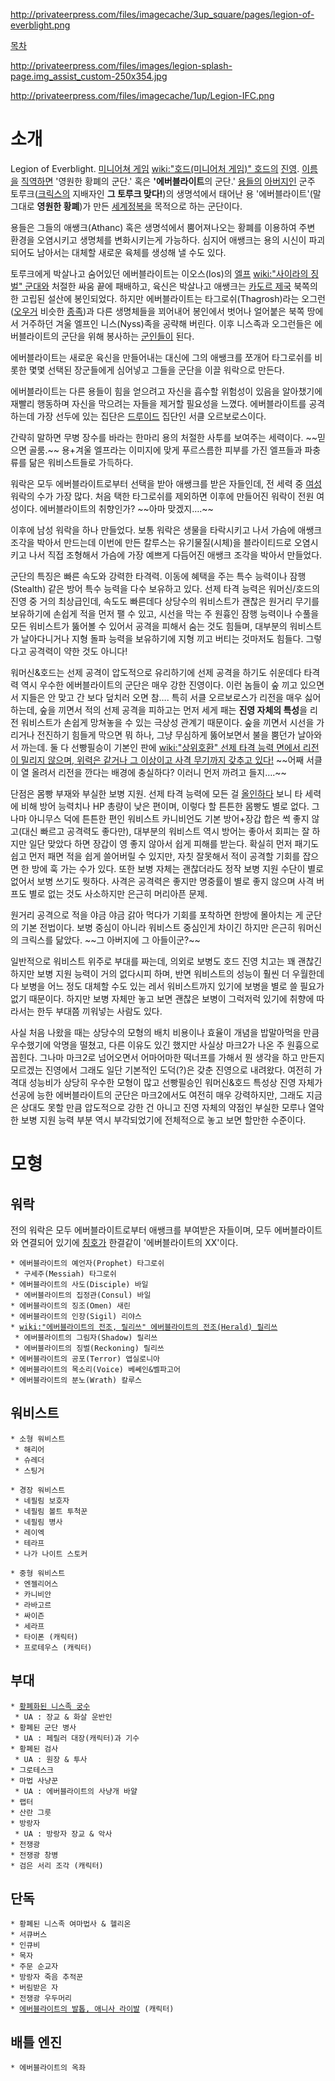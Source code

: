 http://privateerpress.com/files/imagecache/3up_square/pages/legion-of-everblight.png

[[목차]]

http://privateerpress.com/files/images/legion-splash-page.img_assist_custom-250x354.jpg

http://privateerpress.com/files/imagecache/1up/Legion-IFC.png
= 소개 =
Legion of Everblight. [[미니어쳐 게임]] [[wiki:"호드(미니어처 게임)" 호드]]의 [[진영]]. [[이름]]을 [[직역]]하면 '영원한 황폐의 군단.' 혹은 ''''에버블라이트'''의 군단.' [[용]]들의 [[아버지]]인 군주 토루크([[크릭스]]의 지배자인 '''그 토루크 맞다!''')의 생명석에서 태어난 용 '에버블라이트'(말 그대로 '''영원한 황폐''')가 만든 [[세계정복]]을 목적으로 하는 군단이다.

용들은 그들의 애쌩크(Athanc) 혹은 생명석에서 뿜어져나오는 황폐를 이용하여 주변 환경을 오염시키고 생명체를 변화시키는게 가능하다. 심지어 애쌩크는 용의 시신이 파괴되어도 남아서는 대체할 새로운 육체를 생성해 낼 수도 있다.

토루크에게 박살나고 숨어있던 에버블라이트는 이오스(Ios)의 [[엘프]] [[wiki:"사이라의 징벌" 군대]]와 처절한 싸움 끝에 패배하고, 육신은 박살나고 애쌩크는 [[카도르 제국]] 북쪽의 한 고립된 설산에 봉인되었다. 하지만 에버블라이트는 타그로쉬(Thagrosh)라는 오그런([[오우거]] 비슷한 [[종족]])과 다른 생명체들을 꾀어내어 봉인에서 벗어나 얼어붙은 북쪽 땅에서 거주하던 겨울 엘프인 니스(Nyss)족을 공략해 버린다. 이후 니스족과 오그런들은 에버블라이트의 군단을 위해 봉사하는 [[군인]]들이 된다.

에버블라이트는 새로운 육신을 만들어내는 대신에 그의 애쌩크를 쪼개어 타그로쉬를 비롯한 몇몇 선택된 장군들에게 심어넣고 그들을 군단을 이끌 워락으로 만든다. 

에버블라이트는 다른 용들이 힘을 얻으려고 자신을 흡수할 위험성이 있음을 알아챘기에 재빨리 행동하며 자신을 막으려는 자들을 제거할 필요성을 느꼈다. 에버블라이트를 공격하는데 가장 선두에 있는 집단은 [[드루이드]] 집단인 서클 오르보로스이다.

간략히 말하면 무병 장수를 바라는 한마리 용의 처절한 사투를 보여주는 세력이다. ~~믿으면 골룸.~~ 용+겨울 엘프라는 이미지에 맞게 푸르스름한 피부를 가진 엘프들과 파충류를 닮은 워비스트들로 가득하다.

워락은 모두 에버블라이트로부터 선택을 받아 애쌩크를 받은 자들인데, 전 세력 중 [[여성]] 워락의 수가 가장 많다. 처음 택한 타그로쉬를 제외하면 이후에 만들어진 워락이 전원 여성이다. 에버블라이트의 취향인가? ~~아마 맞겠지….~~

이후에 남성 워락을 하나 만들었다. 보통 워락은 생물을 타락시키고 나서 가슴에 애쌩크 조각을 박아서 만드는데 이번에 만든 칼루스는 유기물질(시체)을 블라이티드로 오염시키고 나서 직접 조형해서 가슴에 가장 예쁘게 다듬어진 애쌩크 조각을 박아서 만들었다.


군단의 특징은 빠른 속도와 강력한 타격력. 이동에 혜택을 주는 특수 능력이나 잠행(Stealth) 같은 방어 특수 능력을 다수 보유하고 있다. 선제 타격 능력은 워머신/호드의 진영 중 거의 최상급인데, 속도도 빠른데다 상당수의 워비스트가 괜찮은 원거리 무기를 보유하기에 손쉽게 적을 먼저 팰 수 있고, 시선을 막는 주 원흉인 잠행 능력이나 수풀을 모든 워비스트가 뚫어볼 수 있어서 공격을 피해서 숨는 것도 힘들며, 대부분의 워비스트가 날아다니거나 지형 돌파 능력을 보유하기에 지형 끼고 버티는 것마저도 힘들다. 그렇다고 공격력이 약한 것도 아니다!

워머신&호드는 선제 공격이 압도적으로 유리하기에 선제 공격을 하기도 쉬운데다 타격력 역시 우수한 에버블라이트의 군단은 매우 강한 진영이다. 이런 놈들이 숲 끼고 있으면서 지들은 안 맞고 간 보다 덮치러 오면 참…. 특히 서클 오르보로스가 리전을 매우 싫어하는데, 숲을 끼면서 적의 선제 공격을 피하고는 먼저 세게 패는 '''진영 자체의 특성'''을 리전 워비스트가 손쉽게 망쳐놓을 수 있는 극상성 관계기 때문이다. 숲을 끼면서 시선을 가리거나 전진하기 힘들게 막으면 뭐 하나, 그냥 무심하게 뚫어보면서 불을 뿜던가 날아와서 까는데. 둘 다 선빵필승이 기본인 판에 [[wiki:"상위호환" 선제 타격 능력 면에서 리전이 밀리지 않으며, 위력은 같거나 그 이상이고 사격 무기까지 갖추고 있다!]] ~~어째 서클이 열 올려서 리전을 깐다는 배경에 충실하다? 이러니 먼저 까려고 들지….~~

단점은 몸빵 부재와 부실한 보병 지원. 선제 타격 능력에 모든 걸 [[올인]]하다 보니 타 세력에 비해 방어 능력치나 HP 총량이 낮은 편이며, 이렇다 할 튼튼한 몸빵도 별로 없다. 그나마 아니무스 덕에 튼튼한 편인 워비스트 카니비언도 기본 방어+장갑 합은 썩 좋지 않고(대신 빠르고 공격력도 좋다만), 대부분의 워비스트 역시 방어는 좋아서 회피는 잘 하지만 일단 맞았다 하면 장갑이 영 좋지 않아서 쉽게 피해를 받는다. 확실히 먼저 패기도 쉽고 먼저 패면 적을 쉽게 쓸어버릴 수 있지만, 자칫 잘못해서 적이 공격할 기회를 잡으면 한 방에 훅 가는 수가 있다. 또한 보병 자체는 괜찮더라도 정작 보병 지원 수단이 별로 없어서 보병 쓰기도 뭣하다. 사격은 공격력은 좋지만 명중률이 별로 좋지 않으며 사격 버프도 별로 없는 것도 사소하지만 은근히 머리아픈 문제.

원거리 공격으로 적을 야금 야금 갉아 먹다가 기회를 포착하면 한방에 몰아치는 게 군단의 기본 전법이다. 보병 중심이 아니라 워비스트 중심인게 차이긴 하지만 은근히 워머신의 크릭스를 닮았다. ~~그 아버지에 그 아들이군?~~

일반적으로 워비스트 위주로 부대를 짜는데, 의외로 보병도 호드 진영 치고는 꽤 괜찮긴 하지만 보병 지원 능력이 거의 없다시피 하며, 반면 워비스트의 성능이 훨씬 더 우월한데다 보병을 어느 정도 대체할 수도 있는 레서 워비스트까지 있기에 보병을 별로 쓸 필요가 없기 때문이다. 하지만 보병 자체만 놓고 보면 괜찮은 보병이 그럭저럭 있기에 취향에 따라서는 한두 부대쯤 끼워넣는 사람도 있다.


사실 처음 나왔을 때는 상당수의 모형의 배치 비용이나 효율이 개념을 밥말아먹을 만큼 우수했기에 악명을 떨쳤고, 다른 이유도 있긴 했지만 사실상 마크2가 나온 주 원흉으로 꼽힌다. 그나마 마크2로 넘어오면서 어마어마한 떡너프를 가해서 뭔 생각을 하고 만든지 모르겠는 진영에서 그래도 일단 기본적인 도덕(?)은 갖춘 진영으로 내려왔다. 여전히 가격대 성능비가 상당히 우수한 모형이 많고 선빵필승인 워머신&호드 특성상 진영 자체가 선공에 능한 에버블라이트의 군단은 마크2에서도 여전히 매우 강력하지만, 그래도 지금은 상대도 못할 만큼 압도적으로 강한 건 아니고 진영 자체의 약점인 부실한 모루나 열악한 보병 지원 능력 부분 역시 부각되었기에 전체적으로 놓고 보면 할만한 수준이다.


= 모형 =
== 워락 ==
전의 워락은 모두 에버블라이트로부터 애쌩크를 부여받은 자들이며, 모두 에버블라이트와 연결되어 있기에 [[칭호]]가 한결같이 '에버블라이트의 XX'이다.

 * 에버블라이트의 예언자(Prophet) 타그로쉬
  * 구세주(Messiah) 타그로쉬
 * 에버블라이트의 사도(Disciple) 바일
  * 에버블라이트의 집정관(Consul) 바일
 * 에버블라이트의 징조(Omen) 새린
 * 에버블라이트의 인장(Sigil) 리야스
 * [[wiki:"에버블라이트의 전조, 릴리쓰" 에버블라이트의 전조(Herald) 릴리쓰]]
  * 에버블라이트의 그림자(Shadow) 릴리쓰
  * 에버블라이트의 징벌(Reckoning) 릴리쓰
 * 에버블라이트의 공포(Terror) 앱실로니아
 * 에버블라이트의 목소리(Voice) 베쎄인&벨파고어
 * 에버블라이트의 분노(Wrath) 칼루스

== 워비스트 ==
 * 소형 워비스트
  * 해리어
  * 슈레더
  * 스팅거

 * 경장 워비스트
  * 네필림 보호자
  * 네필림 볼트 투척꾼
  * 네필림 병사
  * 레이엑
  * 테라프
  * 나가 나이트 스토커

 * 중형 워비스트
  * 엔젤리어스
  * 카니비안
  * 라바고르
  * 싸이즌
  * 세라프  
  * 타이폰 (캐릭터)
  * 프로테우스 (캐릭터)

== 부대 ==
 * [[황폐화된 니스족 궁수]]
  * UA : 장교 & 화살 운반인
 * 황폐된 군단 병사
  * UA : 페릴러 대장(캐릭터)과 기수
 * 황폐된 검사
  * UA : 원장 & 투사
 * 그로테스크
 * 마법 사냥꾼
  * UA : 에버블라이트의 사냥개 바얄
 * 랩터
 * 산란 그릇
 * 방랑자
  * UA : 방랑자 장교 & 악사
 * 전쟁광
 * 전쟁광 창병
 * 검은 서리 조각 (캐릭터)

== 단독 ==
 * 황폐된 니스족 여마법사 & 헬리온
 * 서큐버스
 * 인큐비
 * 목자
 * 주문 순교자
 * 방랑자 죽음 추적꾼
 * 버림받은 자
 * 전쟁광 우두머리
 * [[에버블라이트의 발톱, 애니사 라이발]] (캐릭터)

== 배틀 엔진 ==
 * 에버블라이트의 옥좌
